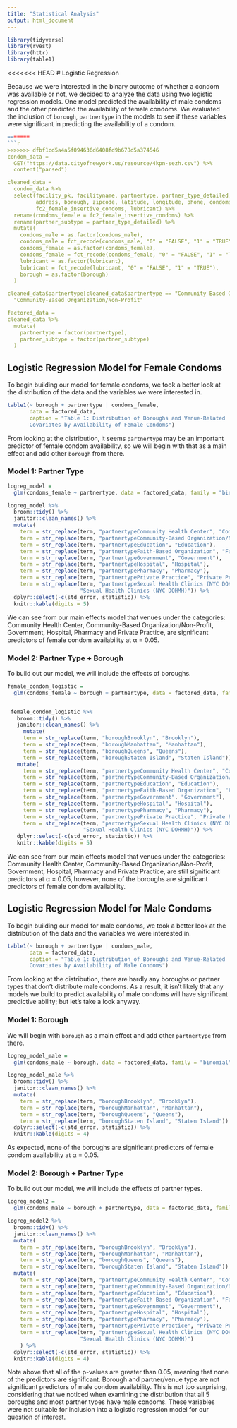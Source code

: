 ```yaml
---
title: "Statistical Analysis"
output: html_document
---
```


```r
library(tidyverse)
library(rvest)
library(httr)
library(table1)
```

<<<<<<< HEAD
# Logistic Regression 

Because we were interested in the binary outcome of whether a condom was available or not, we decided to analyze the data using two logistic regression models. One model predicted the availability of male condoms and the other predicted the availability of female condoms. We evaluated the inclusion of `borough`, `partnertype` in the models to see if these variables were significant in predicting the availability of a condom.

```r
=======
```r
>>>>>>> dfbf1cd5a4a5f094636d6408fd9b678d5a374546
condom_data = 
  GET("https://data.cityofnewyork.us/resource/4kpn-sezh.csv") %>% 
  content("parsed")

cleaned_data = 
  condom_data %>% 
  select(facility_pk, facilityname, partnertype, partner_type_detailed, 
         address, borough, zipcode, latitude, longitude, phone, condoms_male,
         fc2_female_insertive_condoms, lubricant) %>% 
  rename(condoms_female = fc2_female_insertive_condoms) %>% 
  rename(partner_subtype = partner_type_detailed) %>% 
  mutate(
    condoms_male = as.factor(condoms_male), 
    condoms_male = fct_recode(condoms_male, "0" = "FALSE", "1" = "TRUE"),
    condoms_female = as.factor(condoms_female),
    condoms_female = fct_recode(condoms_female, "0" = "FALSE", "1" = "TRUE"),
    lubricant = as.factor(lubricant),
    lubricant = fct_recode(lubricant, "0" = "FALSE", "1" = "TRUE"),
    borough = as.factor(borough)
  )

cleaned_data$partnertype[cleaned_data$partnertype == "Community Based Organization/Non-Profit"] =
  "Community-Based Organization/Non-Profit"

factored_data = 
cleaned_data %>% 
  mutate(
    partnertype = factor(partnertype),
    partner_subtype = factor(partner_subtype)
  )
```

## Logistic Regression Model for Female Condoms

To begin building our model for female condoms, we took a better look at the distribution of the data and the variables we were interested in.

```r
table1(~ borough + partnertype | condoms_female, 
       data = factored_data,
       caption = "Table 1: Distribution of Boroughs and Venue-Related 
       Covariates by Availability of Female Condoms")
```


From looking at the distribution, it seems `partnertype` may be an important predictor of female condom availability, so we will begin with that as a main effect and add other `borough` from there.

### Model 1: Partner Type 
```r
logreg_model = 
  glm(condoms_female ~ partnertype, data = factored_data, family = "binomial")

logreg_model %>% 
  broom::tidy() %>% 
  janitor::clean_names() %>%
  mutate(
    term = str_replace(term, "partnertypeCommunity Health Center", "Community Health Center"),
    term = str_replace(term, "partnertypeCommunity-Based Organization/Non-Profit", "Community-Based Organization/Non-Profit"),
    term = str_replace(term, "partnertypeEducation", "Education"),
    term = str_replace(term, "partnertypeFaith-Based Organization", "Faith-Based Organization"),
    term = str_replace(term, "partnertypeGovernment", "Government"),
    term = str_replace(term, "partnertypeHospital", "Hospital"),
    term = str_replace(term, "partnertypePharmacy", "Pharmacy"),
    term = str_replace(term, "partnertypePrivate Practice", "Private Practice"),
    term = str_replace(term, "partnertypeSexual Health Clinics (NYC DOHMH)",
                       "Sexual Health Clinics (NYC DOHMH)")) %>% 
  dplyr::select(-c(std_error, statistic)) %>% 
  knitr::kable(digits = 5)
```

We can see from our main effects model that venues under the categories: Community Health Center, Community-Based Organization/Non-Profit, Government, Hospital, Pharmacy and Private Practice, are significant predictors of female condom availability at α = 0.05.

### Model 2: Partner Type + Borough

To build out our model, we will include the effects of boroughs.

```r
female_condom_logistic =
  glm(condoms_female ~ borough + partnertype, data = factored_data, family = binomial())


 female_condom_logistic %>% 
   broom::tidy() %>% 
   janitor::clean_names() %>%
     mutate(
     term = str_replace(term, "boroughBrooklyn", "Brooklyn"),
     term = str_replace(term, "boroughManhattan", "Manhattan"),
     term = str_replace(term, "boroughQueens", "Queens"),
     term = str_replace(term, "boroughStaten Island", "Staten Island")) %>% 
   mutate(
     term = str_replace(term, "partnertypeCommunity Health Center", "Community Health Center"),
     term = str_replace(term, "partnertypeCommunity-Based Organization/Non-Profit", "Community-Based Organization/Non-Profit"),
     term = str_replace(term, "partnertypeEducation", "Education"),
     term = str_replace(term, "partnertypeFaith-Based Organization", "Faith-Based Organization"),
     term = str_replace(term, "partnertypeGovernment", "Government"),
     term = str_replace(term, "partnertypeHospital", "Hospital"),
     term = str_replace(term, "partnertypePharmacy", "Pharmacy"),
     term = str_replace(term, "partnertypePrivate Practice", "Private Practice"),
     term = str_replace(term, "partnertypeSexual Health Clinics (NYC DOHMH)	",
                        "Sexual Health Clinics (NYC DOHMH)")) %>% 
   dplyr::select(-c(std_error, statistic)) %>% 
   knitr::kable(digits = 5)
```

We can see from our main effects model that venues under the categories: Community Health Center, Community-Based Organization/Non-Profit, Government, Hospital, Pharmacy and Private Practice, are still significant predictors at α = 0.05, however, none of the boroughs are significant predictors of female condom availability.


## Logistic Regression Model for Male Condoms  

To begin building our model for male condoms, we took a better look at the distribution of the data and the variables we were interested in.

```r
table1(~ borough + partnertype | condoms_male, 
       data = factored_data,
       caption = "Table 1: Distribution of Boroughs and Venue-Related 
       Covariates by Availability of Male Condoms")
```


From looking at the distribution, there are hardly any boroughs or partner types that don't distribute male condoms. As a result, it isn't likely that any models we build to predict availability of male condoms will have significant predictive ability; but let's take a look anyway. 

### Model 1: Borough 

We will begin with `borough` as a main effect and add other `partnertype` from there.

```r
logreg_model_male = 
  glm(condoms_male ~ borough, data = factored_data, family = "binomial")

logreg_model_male %>% 
  broom::tidy() %>% 
  janitor::clean_names() %>% 
  mutate(
    term = str_replace(term, "boroughBrooklyn", "Brooklyn"),
    term = str_replace(term, "boroughManhattan", "Manhattan"),
    term = str_replace(term, "boroughQueens", "Queens"),
    term = str_replace(term, "boroughStaten Island", "Staten Island")) %>% 
  dplyr::select(-c(std_error, statistic)) %>% 
  knitr::kable(digits = 4)
```

As expected, none of the boroughs are significant predictors of female condom availability at α = 0.05.

### Model 2: Borough + Partner Type

To build out our model, we will include the effects of partner types.

```r
logreg_model2 =
  glm(condoms_male ~ borough + partnertype, data = factored_data, family = "binomial")

logreg_model2 %>% 
  broom::tidy() %>% 
  janitor::clean_names() %>%
  mutate(
    term = str_replace(term, "boroughBrooklyn", "Brooklyn"),
    term = str_replace(term, "boroughManhattan", "Manhattan"),
    term = str_replace(term, "boroughQueens", "Queens"),
    term = str_replace(term, "boroughStaten Island", "Staten Island")) %>% 
  mutate(
    term = str_replace(term, "partnertypeCommunity Health Center", "Community Health Center"),
    term = str_replace(term, "partnertypeCommunity-Based Organization/Non-Profit", "Community-Based Organization/Non-Profit"),
    term = str_replace(term, "partnertypeEducation", "Education"),
    term = str_replace(term, "partnertypeFaith-Based Organization", "Faith-Based Organization"),
    term = str_replace(term, "partnertypeGovernment", "Government"),
    term = str_replace(term, "partnertypeHospital", "Hospital"),
    term = str_replace(term, "partnertypePharmacy", "Pharmacy"),
    term = str_replace(term, "partnertypePrivate Practice", "Private Practice"),
    term = str_replace(term, "partnertypeSexual Health Clinics (NYC DOHMH)",
                       "Sexual Health Clinics (NYC DOHMH)")
    ) %>% 
  dplyr::select(-c(std_error, statistic)) %>% 
  knitr::kable(digits = 4)
```

Note above that all of the p-values are greater than 0.05, meaning that none of the predictors are significant. Borough and partner/venue type are not significant predictors of male condom availability. This is not too surprising, considering that we noticed when examining the distribution that all 5 boroughs and most partner types have male condoms. These variables were not suitable for inclusion into a logistic regression model for our question of interest. 


